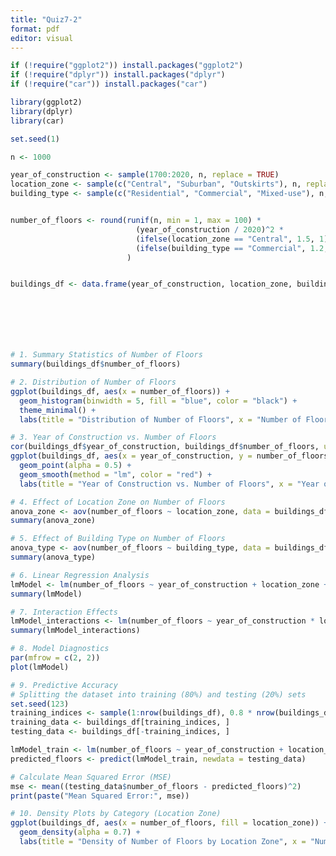 ```yaml
---
title: "Quiz7-2"
format: pdf
editor: visual
---
```


```r

if (!require("ggplot2")) install.packages("ggplot2")
if (!require("dplyr")) install.packages("dplyr")
if (!require("car")) install.packages("car")

library(ggplot2)
library(dplyr)
library(car)
```

```r
set.seed(1) 

n <- 1000 

year_of_construction <- sample(1700:2020, n, replace = TRUE)
location_zone <- sample(c("Central", "Suburban", "Outskirts"), n, replace = TRUE, prob = c(0.3, 0.5, 0.2))
building_type <- sample(c("Residential", "Commercial", "Mixed-use"), n, replace = TRUE)


number_of_floors <- round(runif(n, min = 1, max = 100) * 
                            (year_of_construction / 2020)^2 * 
                            (ifelse(location_zone == "Central", 1.5, 1)) * 
                            (ifelse(building_type == "Commercial", 1.2, 1)) 
                          )


buildings_df <- data.frame(year_of_construction, location_zone, building_type, number_of_floors)







# 1. Summary Statistics of Number of Floors
summary(buildings_df$number_of_floors)

# 2. Distribution of Number of Floors
ggplot(buildings_df, aes(x = number_of_floors)) +
  geom_histogram(binwidth = 5, fill = "blue", color = "black") +
  theme_minimal() +
  labs(title = "Distribution of Number of Floors", x = "Number of Floors", y = "Frequency")

# 3. Year of Construction vs. Number of Floors
cor(buildings_df$year_of_construction, buildings_df$number_of_floors, use = "complete.obs")
ggplot(buildings_df, aes(x = year_of_construction, y = number_of_floors)) +
  geom_point(alpha = 0.5) +
  geom_smooth(method = "lm", color = "red") +
  labs(title = "Year of Construction vs. Number of Floors", x = "Year of Construction", y = "Number of Floors")

# 4. Effect of Location Zone on Number of Floors
anova_zone <- aov(number_of_floors ~ location_zone, data = buildings_df)
summary(anova_zone)

# 5. Effect of Building Type on Number of Floors
anova_type <- aov(number_of_floors ~ building_type, data = buildings_df)
summary(anova_type)

# 6. Linear Regression Analysis
lmModel <- lm(number_of_floors ~ year_of_construction + location_zone + building_type, data = buildings_df)
summary(lmModel)

# 7. Interaction Effects
lmModel_interactions <- lm(number_of_floors ~ year_of_construction * location_zone + building_type, data = buildings_df)
summary(lmModel_interactions)

# 8. Model Diagnostics
par(mfrow = c(2, 2))
plot(lmModel)

# 9. Predictive Accuracy
# Splitting the dataset into training (80%) and testing (20%) sets
set.seed(123)
training_indices <- sample(1:nrow(buildings_df), 0.8 * nrow(buildings_df))
training_data <- buildings_df[training_indices, ]
testing_data <- buildings_df[-training_indices, ]

lmModel_train <- lm(number_of_floors ~ year_of_construction + location_zone + building_type, data = training_data)
predicted_floors <- predict(lmModel_train, newdata = testing_data)

# Calculate Mean Squared Error (MSE)
mse <- mean((testing_data$number_of_floors - predicted_floors)^2)
print(paste("Mean Squared Error:", mse))

# 10. Density Plots by Category (Location Zone)
ggplot(buildings_df, aes(x = number_of_floors, fill = location_zone)) +
  geom_density(alpha = 0.7) +
  labs(title = "Density of Number of Floors by Location Zone", x = "Number of Floors", y = "Density")

```
